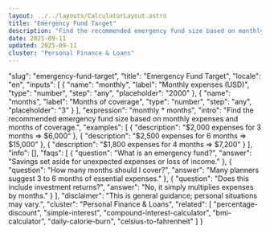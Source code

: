 ```yaml
---
layout: ../../layouts/CalculatorLayout.astro
title: "Emergency Fund Target"
description: "Find the recommended emergency fund size based on monthly expenses and months of coverage."
date: 2025-09-11
updated: 2025-09-11
cluster: "Personal Finance & Loans"
---
```


  "slug": "emergency-fund-target",
  "title": "Emergency Fund Target",
  "locale": "en",
  "inputs": [
    {
      "name": "monthly",
      "label": "Monthly expenses (USD)",
      "type": "number",
      "step": "any",
      "placeholder": "2000"
    },
    {
      "name": "months",
      "label": "Months of coverage",
      "type": "number",
      "step": "any",
      "placeholder": "3"
    }
  ],
  "expression": "monthly * months",
  "intro": "Find the recommended emergency fund size based on monthly expenses and months of coverage.",
  "examples": [
    {
      "description": "$2,000 expenses for 3 months ⇒ $6,000"
    },
    {
      "description": "$2,500 expenses for 6 months ⇒ $15,000"
    },
    {
      "description": "$1,800 expenses for 4 months ⇒ $7,200"
    }
  ],
  "info": [],
  "faqs": [
    {
      "question": "What is an emergency fund?",
      "answer": "Savings set aside for unexpected expenses or loss of income."
    },
    {
      "question": "How many months should I cover?",
      "answer": "Many planners suggest 3 to 6 months of essential expenses."
    },
    {
      "question": "Does this include investment returns?",
      "answer": "No, it simply multiplies expenses by months."
    }
  ],
  "disclaimer": "This is general guidance; personal situations may vary.",
  "cluster": "Personal Finance & Loans",
  "related": [
    "percentage-discount",
    "simple-interest",
    "compound-interest-calculator",
    "bmi-calculator",
    "daily-calorie-burn",
    "celsius-to-fahrenheit"
  ]
}

<Calculator schema={schema} />
